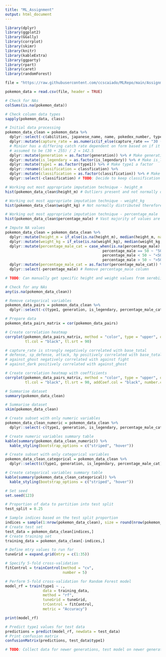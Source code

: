 ```yaml
---
title: "ML_Assignment"
output: html_document
---
```


```r

library(dplyr)
library(ggplot2)
library(GGally)
library(corrplot)
library(skimr)
library(knitr)
library(kableExtra)
library(ggparty)
library(rpart)
library(caret)
library(randomForest)

file = "https://raw.githubusercontent.com/ccscaiado/MLRepo/main/Assignment%202%20Datasets/Pokemon/pokemon.csv"

pokemon_data = read.csv(file, header = TRUE)

```

```r

# Check for NAs 
colSums(is.na(pokemon_data))

```

```r

# Check column data types 
sapply(pokemon_data, class)

```

```r

# Initial data processing 
pokemon_data_clean = pokemon_data %>% 
  dplyr::select(-c(abilities, japanese_name, name, pokedex_number, type2)) %>% # Remove unnecessary columns - type2 because of data quality (Kaggle)
  dplyr::mutate(capture_rate = as.numeric(if_else(capture_rate == "30 (Meteorite)255 (Core)", "142.5", capture_rate))) %>% # Fix character issue 
  # Minior has a differing catch rate dependent on form based on if it is above or below 50% hp and therefore the expected value for catch rate is 
  # assumed to be (30 + 255) / 2 = 142.5 
  dplyr::mutate(generation = as.factor(generation)) %>% # Make generation a factor 
  dplyr::mutate(is_legendary = as.factor(is_legendary)) %>% # Make is_legendary a factor 
  dplyr::mutate(type1 = as.factor(type1)) %>% # Make type1 a factor 
  dplyr::rename(classification = classfication) %>% 
  dplyr::mutate(classification = as.factor(classification)) %>% # Make classification a factor 
  dplyr::select(-classification) # TODO: Decide to keep classification or not. Currently removed due to many small classes 

```

```r

# Working out most appropriate imputation technique - height_m 
hist(pokemon_data_clean$height_m) # Outliers present and not normally distributed therefore median better than mean cause less sensitive to outliers 

```

```r

# Working out most appropriate imputation technique - weight_kg 
hist(pokemon_data_clean$weight_kg) # Not normally distributed therefore median better than mean 

```

```r

# Working out most appropriate imputation technique - percentage_male 
hist(pokemon_data_clean$percentage_male) # Vast majority of values are 50 therefore mode makes most sense 

```


```r

# Impute NA values 
pokemon_data_clean = pokemon_data_clean %>% 
  dplyr::mutate(height_m = if_else(is.na(height_m), median(height_m, na.rm = TRUE), height_m)) %>% # Impute height_m NAs with median 
  dplyr::mutate(weight_kg = if_else(is.na(weight_kg), median(weight_kg, na.rm = TRUE), weight_kg)) %>% # Impute weight_kg NAs with median 
  dplyr::mutate(percentage_male_cat = case_when(is.na(percentage_male) ~ "Genderless", 
                                            percentage_male == 50 ~ "50/50",
                                            percentage_male < 50 ~ "<50",
                                            percentage_male > 50 ~ ">50")) %>% # Categorise percentage male 
  dplyr::mutate(percentage_male_cat = as.factor(percentage_male_cat)) %>% # Make percentage_male_cat a factor 
  dplyr::select(-percentage_male) # Remove percentage_male column 

# TODO: Can manually get specific height and weight values from serebii instead of imputing 

```

```r

# Check for any NAs 
any(is.na(pokemon_data_clean))

```

```r

# Remove categorical variables 
pokemon_data_pairs = pokemon_data_clean %>% 
  dplyr::select(-c(type1, generation, is_legendary, percentage_male_cat))

# Prepare data 
pokemon_data_pairs_matrix = cor(pokemon_data_pairs)

# Create correlation heatmap 
corrplot(pokemon_data_pairs_matrix, method = "color", type = "upper", order = "hclust",
         tl.col = "black", tl.srt = 90)

# capture_rate is strongly negatively correlated with base_total 
# defense, sp_defense, attack, hp positively correlated with base_total 
# against_ghost negatively correlated with against fight 
# against_dark positively correlated with against_ghost 


```

```r

# Create correlation heatmap with coefficients 
corrplot(pokemon_data_pairs_matrix, method = "color", type = "upper", order = "hclust",
         tl.col = "black", tl.srt = 90, addCoef.col = "black", number.cex = 0.5)

```

```r

# Summarise dataset 
summary(pokemon_data_clean)

```

```r

# Summarise dataset 
skim(pokemon_data_clean)

```

```r

# Create subset with only numeric variables 
pokemon_data_clean_numeric = pokemon_data_clean %>% 
  dplyr::select(-c(type1, generation, is_legendary, percentage_male_cat))

# Create numeric variables summary table 
kable(summary(pokemon_data_clean_numeric)) %>%
  kable_styling(bootstrap_options = c("striped", "hover"))

```

```r

# Create subset with only categorical variables 
pokemon_data_clean_categorical = pokemon_data_clean %>% 
  dplyr::select(c(type1, generation, is_legendary, percentage_male_cat))

# Create categorical variables summary table 
kable(summary(pokemon_data_clean_categorical)) %>%
  kable_styling(bootstrap_options = c("striped", "hover"))

```

```r

# Set seed 
set.seed(123)

# Proportion of data to partition into test split 
test_split = 0.25

# Sample indices based on the test split proportion 
indices = sample(1:nrow(pokemon_data_clean), size = round(nrow(pokemon_data_clean) * test_split))
# Create test set 
test_data = pokemon_data_clean[indices,]
# Create training set 
training_data = pokemon_data_clean[-indices,]

```

```r

# Define mtry values to run for 
tuneGrid = expand.grid(mtry = c(1:35))

# Specify 5-fold cross-validation 
fitControl = trainControl(method = "cv", 
                          number = 5)

# Perform 5-fold cross-validation for Random Forest model 
model_rf = train(type1 ~ ., 
                 data = training_data, 
                 method = "rf", 
                 tuneGrid = tuneGrid, 
                 trControl = fitControl, 
                 metric = "Accuracy")

print(model_rf)

```

```r

# Predict type1 values for test data 
predictions = predict(model_rf, newdata = test_data)
# Print confusion matrix 
confusionMatrix(predictions, test_data$type1)

```

```r

# TODO: Collect data for newer generations, test model on newer generations 

```

